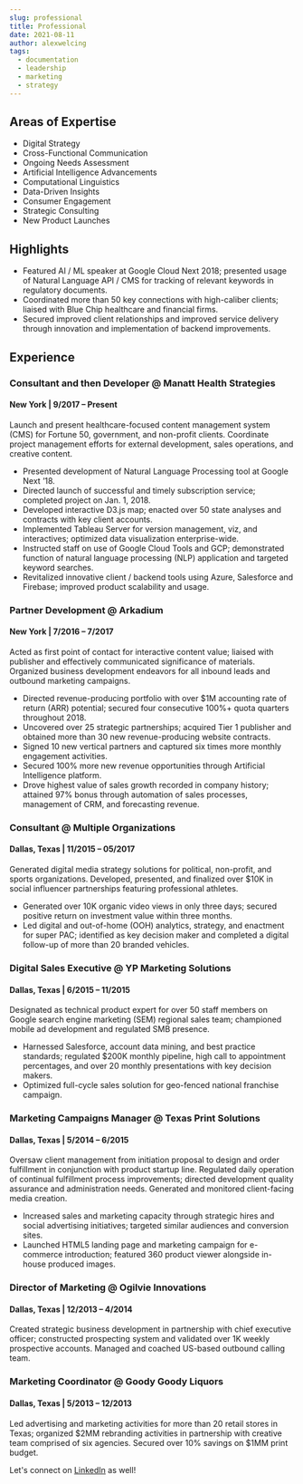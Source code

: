```yaml
---
slug: professional
title: Professional
date: 2021-08-11
author: alexwelcing
tags:
  - documentation
  - leadership
  - marketing
  - strategy
---
```

## Areas of Expertise

* Digital Strategy
* Cross-Functional Communication
* Ongoing Needs Assessment
* Artificial Intelligence Advancements
* Computational Linguistics
* Data-Driven Insights
* Consumer Engagement
* Strategic Consulting
* New Product Launches

## Highlights

* Featured AI / ML speaker at Google Cloud Next 2018; presented usage of Natural Language API / CMS for tracking of relevant keywords in regulatory documents.
* Coordinated more than 50 key connections with high-caliber clients; liaised with Blue Chip healthcare and financial firms.
* Secured improved client relationships and improved service delivery through innovation and implementation of backend improvements.

## Experience

### Consultant and then Developer @ Manatt Health Strategies

#### New York | 9/2017 – Present

Launch and present healthcare-focused content management system (CMS) for Fortune 50, government, and non-profit clients. Coordinate project management efforts for external development, sales operations, and creative content.

* Presented development of Natural Language Processing tool at Google Next ’18.
* Directed launch of successful and timely subscription service; completed project on Jan. 1, 2018.
* Developed interactive D3.js map; enacted over 50 state analyses and contracts with key client accounts.
* Implemented Tableau Server for version management, viz, and interactives; optimized data visualization enterprise-wide.
* Instructed staff on use of Google Cloud Tools and GCP; demonstrated function of natural language processing (NLP) application and targeted keyword searches.
* Revitalized innovative client / backend tools using Azure, Salesforce and Firebase; improved product scalability and usage.

### Partner Development @ Arkadium

#### New York |	7/2016 – 7/2017

Acted as first point of contact for interactive content value; liaised with publisher and effectively communicated significance of materials. Organized business development endeavors for all inbound leads and outbound marketing campaigns.


* Directed revenue-producing portfolio with over $1M accounting rate of return (ARR) potential; secured four consecutive 100%+ quota quarters throughout 2018.
* Uncovered over 25 strategic partnerships; acquired Tier 1 publisher and obtained more than 30 new revenue-producing website contracts.
* Signed 10 new vertical partners and captured six times more monthly engagement activities.
* Secured 100% more new revenue opportunities through Artificial Intelligence platform.
* Drove highest value of sales growth recorded in company history; attained 97% bonus through automation of sales processes, management of CRM, and forecasting revenue.

### Consultant @ Multiple Organizations

#### Dallas, Texas | 11/2015 – 05/2017

Generated digital media strategy solutions for political, non-profit, and sports organizations. Developed, presented, and finalized over $10K in social influencer partnerships featuring professional athletes.


* Generated over 10K organic video views in only three days; secured positive return on investment value within three months.
* Led digital and out-of-home (OOH) analytics, strategy, and enactment for super PAC; identified as key decision maker and completed a digital follow-up of more than 20 branded vehicles.
### Digital Sales Executive @ YP Marketing Solutions
#### Dallas, Texas | 6/2015 – 11/2015
Designated as technical product expert for over 50 staff members on Google search engine marketing (SEM) regional sales team; championed mobile ad development and regulated SMB presence.
* Harnessed Salesforce, account data mining, and best practice standards; regulated $200K monthly pipeline, high call to appointment percentages, and over 20 monthly presentations with key decision makers.
* Optimized full-cycle sales solution for geo-fenced national franchise campaign.

### Marketing Campaigns Manager @ Texas Print Solutions
#### Dallas, Texas | 5/2014 – 6/2015
Oversaw client management from initiation proposal to design and order fulfillment in conjunction with product startup line. Regulated daily operation of continual fulfillment process improvements; directed development quality assurance and administration needs. Generated and monitored client-facing media creation.
* Increased sales and marketing capacity through strategic hires and social advertising initiatives; targeted similar audiences and conversion sites.
* Launched HTML5 landing page and marketing campaign for e-commerce introduction; featured 360 product viewer alongside in-house produced images.
### Director of Marketing @ Ogilvie Innovations
#### Dallas, Texas | 12/2013 – 4/2014
Created strategic business development in partnership with chief executive officer; constructed prospecting system and validated over 1K weekly prospective accounts. Managed and coached US-based outbound calling team.
### Marketing Coordinator @ Goody Goody Liquors
#### Dallas, Texas | 5/2013 – 12/2013
Led advertising and marketing activities for more than 20 retail stores in Texas; organized $2MM rebranding activities in partnership with creative team comprised of six agencies. Secured over 10% savings on $1MM print budget.

Let's connect on [LinkedIn](https://www.linkedin.com/in/alexwelcing/) as well!